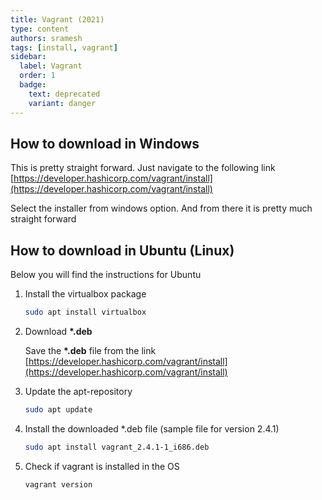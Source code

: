 ```yaml
---
title: Vagrant (2021)
type: content
authors: sramesh
tags: [install, vagrant]
sidebar:
  label: Vagrant
  order: 1
  badge:
    text: deprecated
    variant: danger
---
```



## How to download in Windows

This is pretty straight forward. Just navigate to the following link [https://developer.hashicorp.com/vagrant/install](https://developer.hashicorp.com/vagrant/install)

Select the installer from windows option. And from there it is pretty much straight forward

## How to download in Ubuntu (Linux)

Below you will find the instructions for Ubuntu

<Steps>

1. Install the virtualbox package

    ```bash
    sudo apt install virtualbox
    ```

2. Download __*.deb__ 

    Save the __*.deb__ file from the link [https://developer.hashicorp.com/vagrant/install](https://developer.hashicorp.com/vagrant/install)

3. Update the apt-repository

    ```bash
    sudo apt update
    ```

4. Install the downloaded *.deb file (sample file for version 2.4.1)

    ```bash
    sudo apt install vagrant_2.4.1-1_i686.deb
    ```

5. Check if vagrant is installed in the OS

    ```bash
    vagrant version
    ```
</Steps>